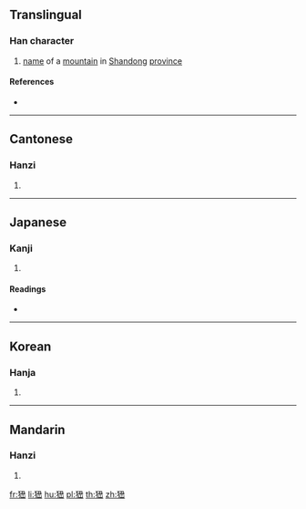 ==Translingual==

===Han character===
{{Han char|rn=46|rad=山|as=07|sn=10|four=47271|canj=KHNGU|ids=⿰犭⿱丑山}}

# [[name]] of a [[mountain]] in [[Shandong]] [[province]]

====References====
* {{Han ref|kx=0311.330|dkj=08096|dj=0612.020|hdz=21350.090|uh=5CF1|ud=23793|bh=D16F|bd=53615}}

----

==Cantonese==

===Hanzi===
{{yue-hanzi|jyut=[[naau4]]|y=naau4}}

# {{defn|lang=yue|sort=山07}}

----

==Japanese==

===Kanji===
{{ja-kanji|grade=|rs=山07}}

# {{defn|lang=ja|sort=山07}}

====Readings====
* {{ja-readings|on=[[どう]] (dō), [[のう]] (nō)|kun=}}

----

==Korean==

===Hanja===
{{ko-hanja|hangeul=노|rv=no|mr=no}}

# {{defn|lang=ko|sort=山07}}

----

==Mandarin==

===Hanzi===
{{cmn-hanzi|pin=[[náo]] ([[nao2]])|wg=nao<sup>2</sup>}}

# {{defn|lang=cmn|sort=山07}}

[[fr:峱]]
[[li:峱]]
[[hu:峱]]
[[pl:峱]]
[[th:峱]]
[[zh:峱]]